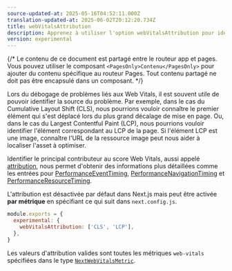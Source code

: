 ```yaml
---
source-updated-at: 2025-05-16T04:52:11.000Z
translation-updated-at: 2025-06-02T20:12:20.734Z
title: webVitalsAttribution
description: Apprenez à utiliser l'option webVitalsAttribution pour identifier la source des problèmes liés aux Web Vitals.
version: experimental
---
```


{/* Le contenu de ce document est partagé entre le routeur app et pages. Vous pouvez utiliser le composant `<PagesOnly>Contenu</PagesOnly>` pour ajouter du contenu spécifique au routeur Pages. Tout contenu partagé ne doit pas être encapsulé dans un composant. */}

Lors du débogage de problèmes liés aux Web Vitals, il est souvent utile de pouvoir identifier la source du problème.
Par exemple, dans le cas du Cumulative Layout Shift (CLS), nous pourrions vouloir connaître le premier élément qui s'est déplacé lors du plus grand décalage de mise en page.
Ou, dans le cas du Largest Contentful Paint (LCP), nous pourrions vouloir identifier l'élément correspondant au LCP de la page.
Si l'élément LCP est une image, connaître l'URL de la ressource image peut nous aider à localiser l'asset à optimiser.

Identifier le principal contributeur au score Web Vitals, aussi appelé [attribution](https://github.com/GoogleChrome/web-vitals/blob/4ca38ae64b8d1e899028c692f94d4c56acfc996c/README.md#attribution),
nous permet d'obtenir des informations plus détaillées comme les entrées pour [PerformanceEventTiming](https://developer.mozilla.org/docs/Web/API/PerformanceEventTiming), [PerformanceNavigationTiming](https://developer.mozilla.org/docs/Web/API/PerformanceNavigationTiming) et [PerformanceResourceTiming](https://developer.mozilla.org/docs/Web/API/PerformanceResourceTiming).

L'attribution est désactivée par défaut dans Next.js mais peut être activée **par métrique** en spécifiant ce qui suit dans `next.config.js`.

```js filename="next.config.js"
module.exports = {
  experimental: {
    webVitalsAttribution: ['CLS', 'LCP'],
  },
}
```

Les valeurs d'attribution valides sont toutes les métriques `web-vitals` spécifiées dans le type [`NextWebVitalsMetric`](https://github.com/vercel/next.js/blob/442378d21dd56d6e769863eb8c2cb521a463a2e0/packages/next/shared/lib/utils.ts#L43).
```
